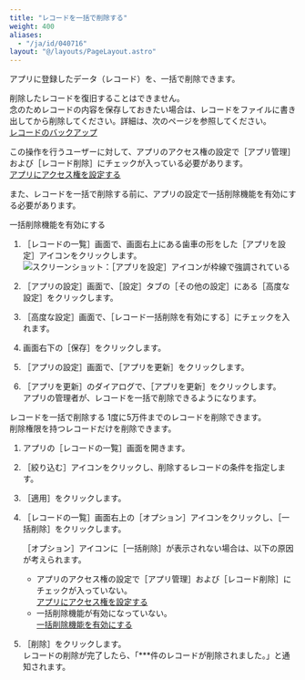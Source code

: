 ```yaml
---
title: "レコードを一括で削除する"
weight: 400
aliases:
  - "/ja/id/040716"
layout: "@/layouts/PageLayout.astro"
---
```




アプリに登録したデータ（レコード）を、一括で削除できます。

<Warning>

削除したレコードを復旧することはできません。  
念のためレコードの内容を保存しておきたい場合は、レコードをファイルに書き出してから削除してください。詳細は、次のページを参照してください。  
[レコードのバックアップ](/k/ja/id/04030.html)


</Warning>

この操作を行うユーザーに対して、アプリのアクセス権の設定で<Wovn>［アプリ管理］</Wovn>および<Wovn>［レコード削除］</Wovn>にチェックが入っている必要があります。  
[アプリにアクセス権を設定する](/k/ja/id/040589.html)  

また、レコードを一括で削除する前に、アプリの設定で一括削除機能を有効にする必要があります。

<Heading id="using_app_delete_bulk_10">一括削除機能を有効にする</Heading>
1. <Wovn>［レコードの一覧］</Wovn>画面で、画面右上にある歯車の形をした<Wovn>［アプリを設定］</Wovn>アイコンをクリックします。  
   <Img src="/k/kintone/img/settings_new_icon.png" alt="スクリーンショット：［アプリを設定］アイコンが枠線で強調されている" />

1. <Wovn>［アプリの設定］</Wovn>画面で、<Wovn>［設定］</Wovn>タブの<Wovn>［その他の設定］</Wovn>にある<Wovn>［高度な設定］</Wovn>をクリックします。

1. <Wovn>［高度な設定］</Wovn>画面で、<Wovn>［レコード一括削除を有効にする］</Wovn>にチェックを入れます。

1. 画面右下の<Wovn>［保存］</Wovn>をクリックします。

1. <Wovn>［アプリの設定］</Wovn>画面で、<Wovn>［アプリを更新］</Wovn>をクリックします。

1. <Wovn>［アプリを更新］</Wovn>のダイアログで、<Wovn>［アプリを更新］</Wovn>をクリックします。  
アプリの管理者が、レコードを一括で削除できるようになります。

<Heading id="using_app_delete_bulk_20">レコードを一括で削除する</Heading>
1度に5万件までのレコードを削除できます。  
削除権限を持つレコードだけを削除できます。

1. アプリの<Wovn>［レコードの一覧］</Wovn>画面を開きます。

1. <Wovn>［絞り込む］</Wovn>アイコンをクリックし、削除するレコードの条件を指定します。

1. <Wovn>［適用］</Wovn>をクリックします。

1. <Wovn>［レコードの一覧］</Wovn>画面右上の<Wovn>［オプション］</Wovn>アイコンをクリックし、<Wovn>［一括削除］</Wovn>をクリックします。

   <Note>

    <Wovn>［オプション］</Wovn>アイコンに<Wovn>［一括削除］</Wovn>が表示されない場合は、以下の原因が考えられます。

    * アプリのアクセス権の設定で<Wovn>［アプリ管理］</Wovn>および<Wovn>［レコード削除］</Wovn>にチェックが入っていない。<Wovn></Wovn>  
    [アプリにアクセス権を設定する](/k/ja/id/040589.html)
    * 一括削除機能が有効になっていない。  
    [一括削除機能を有効にする](#using_app_delete_bulk_10)

   
   </Note>

1. <Wovn>［削除］</Wovn>をクリックします。  
  レコードの削除が完了したら、「\*\*\*件のレコードが削除されました。」と通知されます。
